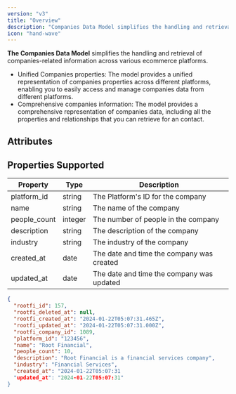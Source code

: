 ```yaml
---
version: "v3"
title: "Overview"
description: "Companies Data Model simplifies the handling and retrieval of companies-related information across various crm platforms."
icon: "hand-wave"
---
```


**The Companies Data Model** simplifies the handling and retrieval of companies-related information across various ecommerce platforms.

- Unified Companies properties: The model provides a unified representation of companies properties across different platforms, enabling you to easily access and manage companies data from different platforms.
- Comprehensive companies information: The model provides a comprehensive representation of companies data, including all the properties and relationships that you can retrieve for an contact.

## Attributes

## Properties Supported

| Property     | Type    | Description                               |
| ------------ | ------- | ----------------------------------------- |
| platform_id  | string  | The Platform's ID for the company         |
| name         | string  | The name of the company                   |
| people_count | integer | The number of people in the company       |
| description  | string  | The description of the company            |
| industry     | string  | The industry of the company               |
| created_at   | date    | The date and time the company was created |
| updated_at   | date    | The date and time the company was updated |

<ResponseExample name="The Companies Object" >

```json The Companies Response Object
{
  "rootfi_id": 157,
  "rootfi_deleted_at": null,
  "rootfi_created_at": "2024-01-22T05:07:31.465Z",
  "rootfi_updated_at": "2024-01-22T05:07:31.000Z",
  "rootfi_company_id": 1089,
  "platform_id": "123456",
  "name": "Root Financial",
  "people_count": 10,
  "description": "Root Financial is a financial services company",
  "industry": "Financial Services",
  "created_at": "2024-01-22T05:07:31
  "updated_at": "2024-01-22T05:07:31"
}
```

</ResponseExample>
